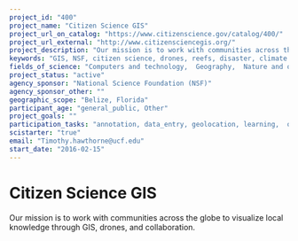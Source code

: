 ```yaml
---
project_id: "400"
project_name: "Citizen Science GIS"
project_url_on_catalog: "https://www.citizenscience.gov/catalog/400/"
project_url_external: "http://www.citizensciencegis.org/"
project_description: "Our mission is to work with communities across the globe to visualize local knowledge through GIS, drones, and collaboration."
keywords: "GIS, NSF, citizen science, drones, reefs, disaster, climate change, adaptation, UCF, Belize, Florida"
fields_of_science: "Computers and technology,  Geography,  Nature and outdoors, Ocean/water and marine, Science policy, Social science"
project_status: "active"
agency_sponsor: "National Science Foundation (NSF)"
agency_sponsor_other: ""
geographic_scope: "Belize, Florida"
participant_age: "general_public, Other"
project_goals: ""
participation_tasks: "annotation, data_entry, geolocation, learning,  observation"
scistarter: "true"
email: "Timothy.hawthorne@ucf.edu"
start_date: "2016-02-15"
---
```


# Citizen Science GIS

Our mission is to work with communities across the globe to visualize local knowledge through GIS, drones, and collaboration.
